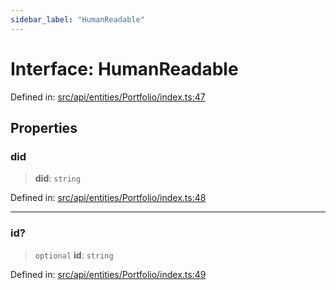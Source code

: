 ```yaml
---
sidebar_label: "HumanReadable"
---
```


# Interface: HumanReadable

Defined in: [src/api/entities/Portfolio/index.ts:47](https://github.com/PolymeshAssociation/polymesh-sdk/blob/bee6a2fe7a8ce5db42a6982e793782182cde2153/src/api/entities/Portfolio/index.ts#L47)

## Properties

### did

> **did**: `string`

Defined in: [src/api/entities/Portfolio/index.ts:48](https://github.com/PolymeshAssociation/polymesh-sdk/blob/bee6a2fe7a8ce5db42a6982e793782182cde2153/src/api/entities/Portfolio/index.ts#L48)

***

### id?

> `optional` **id**: `string`

Defined in: [src/api/entities/Portfolio/index.ts:49](https://github.com/PolymeshAssociation/polymesh-sdk/blob/bee6a2fe7a8ce5db42a6982e793782182cde2153/src/api/entities/Portfolio/index.ts#L49)
